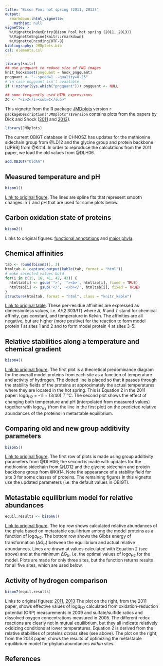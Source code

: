 ```yaml
---
title: "Bison Pool hot spring (2011, 2013)"
output: 
  rmarkdown::html_vignette:
    mathjax: null
vignette: >
  %\VignetteIndexEntry{Bison Pool hot spring (2011, 2013)}
  %\VignetteEngine{knitr::rmarkdown}
  %\VignetteEncoding{UTF-8}
bibliography: JMDplots.bib
csl: elementa.csl
---
```


<style>
/* https://gomakethings.com/how-to-break-an-image-out-of-its-parent-container-with-css/ */
@media (min-width: 700px) {
  .full-width {
    left: 50%;
    margin-left: -50vw;
    margin-right: -50vw;
    max-width: 100vw;
    position: relative;
    right: 50%;
    width: 100vw;
  }
}
@media (min-width: 1020px) {
  .full-width {
    left: 50vw; /* fallback if needed */
    left: calc(50vw - 160px);
    width: 1000px;
    position: relative;
    background-color: #9ecff7;
    padding:10px;
  }
}
</style>

```r
library(knitr)
## use pngquant to reduce size of PNG images
knit_hooks$set(pngquant = hook_pngquant)
pngquant <- "--speed=1 --quality=0-25"
# in case pngquant isn't available
if (!nzchar(Sys.which("pngquant"))) pngquant <- NULL 
```

```r
## some frequently used HTML expressions
ZC <- "<i>Z</i><sub>C</sub>"
```

This vignette from the R package [JMDplots](https://github.com/jedick/JMDplots) version `r packageDescription("JMDplots")$Version` contains plots from the papers by Dick and Shock (<a href="https://doi.org/10.1371/journal.pone.0022782" title="Calculation of the relative chemical stabilities of proteins as a function of temperature and redox chemistry in a hot spring">2011</a> and <a href="https://doi.org/10.1371/journal.pone.0072395" title="A metastable equilibrium model for the relative abundances of microbial phyla in a hot spring">2013</a>).

```r
library(JMDplots)
```

The current OBIGT database in CHNOSZ has updates for the methionine sidechain group from @LD12 and the glycine group and protein backbone [UPBB] from @Kit14.
In order to reproduce the calculations from the 2011 paper, we load the old values from @DLH06.

```r
add.OBIGT("OldAA")
```

## Measured temperature and pH
```r
bison1()
```
[Link to original figure](https://doi.org/10.1371/journal.pone.0022782.g005).
The lines are spline fits that represent smooth changes in *T* and pH that are used for some plots below.

## Carbon oxidation state of proteins
```r
bison2()
```

Links to original figures: [functional annotations](https://doi.org/10.1371/journal.pone.0022782.g004) and [major phyla](https://doi.org/10.1371/journal.pone.0072395.g001).

## Chemical affinities 
```r
tab <- round(bison3(), 3)
htmltab <- capture.output(kable(tab, format = "html"))
# make selected values bold
for(i in c(15, 16, 41, 42, 43)) {
  htmltab[i] <- gsub('">', '"><b>', htmltab[i], fixed = TRUE)
  htmltab[i] <- gsub('</', '</b></', htmltab[i], fixed = TRUE)
}
structure(htmltab, format = "html", class = "knitr_kable")
```
[Link to original table](https://doi.org/10.1371/journal.pone.0022782.t005).
These per-residue affinities are expressed as dimensionless values, i.e. *A*/(2.303*RT*) where *A*, *R* and *T* stand for chemical affinity, gas constant, and temperature in Kelvin.
The affinities are all negative, but are higher (more positive) for the reaction to form model protein 1 at sites 1 and 2 and to form model protein 4 at sites 3--5.

## Relative stabilities along a temperature and chemical gradient
```r
bison4()
```
[Link to original figure](https://doi.org/10.1371/journal.pone.0022782.g005).
The first plot is a theoretical predominance diagram for the overall model proteins from each site as a function of temperature and activity of hydrogen.
The dotted line is placed so that it passes through the stability fields of the proteins at approximately the actual temperatures where they are located in the hot spring.
This is Equation 2 in the 2011 paper: log*a*~H2~ = -11 + (3/40) *T*,°C.
The second plot shows the effect of changing both temperature and pH (interpolated from measured values) together with log*a*~H2~ (from the line in the first plot) on the predicted relative abundances of the proteins in metastable equilibrium.

## Comparing old and new group additivity parameters
```r
bison5()
```
[Link to original figure](https://doi.org/10.1371/journal.pone.0072395.g002).
The first row of plots is made using group additivity parameters from @DLH06; the second is made with updates for the methionine sidechain from @LD12 and the glycine sidechain and protein backbone group from @Kit14.
Note the appearance of a stability field for site 3 for some classes of proteins.
The remaining figures in this vignette use the updated parameters (i.e. the default values in OBIGT).

## Metastable equilibrium model for relative abundances
```r
equil.results <- bison6()
```
[Link to original figure](https://doi.org/10.1371/journal.pone.0072395.g003).
The top row shows calculated relative abundances of the phyla based on metastable equilibrium among the model proteins as a function of log*a*~H2~.
The bottom row shows the Gibbs energy of transformation (Δ*G~tr~*) between the equilibrium and actual relative abundances.
Lines are drawn at values calculated with Equation 2 (see above) and at the minimum Δ*G~tr~*, i.e. the optimal values of log*a*~H2~ for the model.
Plots are made for only three sites, but the function returns results for all five sites, which are used below.

## Activity of hydrogen comparison
```r
bison7(equil.results)
```
Links to original figures: [2011](https://doi.org/10.1371/journal.pone.0022782.g009), [2013](https://doi.org/10.1371/journal.pone.0072395.g004)
The plot on the right, from the 2011 paper, shows effective values of log*a*~H2~ calculated from oxidation-reduction potential (ORP) measurements in 2009 and sulfate/sulfide ratios and dissolved oxygen concentrations measured in 2005.
The different redox reactions are clearly not in mutual equilibrium, but they all indicate relatively oxidizing conditions at lower temperatures.
Equation 2 is derived from the relative stabilities of proteins *across* sites (see above).
The plot on the right, from the 2013 paper, shows the results of optimizing the metastable equilibrium model for phylum abundances *within* sites.

## References
